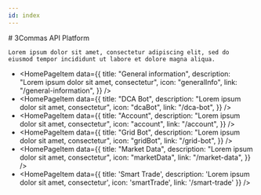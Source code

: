 ```yaml
---
id: index
---
```



<HomePageContainer>
    # 3Commas API Platform

    Lorem ipsum dolor sit amet, consectetur adipiscing elit, sed do eiusmod tempor incididunt ut labore et dolore magna aliqua.

- <HomePageItem
    data={{
      title: "General information",
      description: "Lorem ipsum dolor sit amet, consectetur",
      icon: "generalInfo",
      link: "/general-information",
    }}
  />
- <HomePageItem
    data={{
      title: "DCA Bot",
      description: "Lorem ipsum dolor sit amet, consectetur",
      icon: "dcaBot",
      link: "/dca-bot",
    }}
  />
- <HomePageItem
    data={{
      title: "Account",
      description: "Lorem ipsum dolor sit amet, consectetur",
      icon: "account",
      link: "/account",
    }}
  />
- <HomePageItem
    data={{
      title: "Grid Bot",
      description: "Lorem ipsum dolor sit amet, consectetur",
      icon: "gridBot",
      link: "/grid-bot",
    }}
  />
- <HomePageItem
    data={{
      title: "Market Data",
      description: "Lorem ipsum dolor sit amet, consectetur",
      icon: "marketData",
      link: "/market-data",
    }}
  />
- <HomePageItem data={{ title: 'Smart Trade', description: 'Lorem ipsum dolor sit amet, consectetur', icon: 'smartTrade', link: '/smart-trade' }} />
</HomePageContainer>
